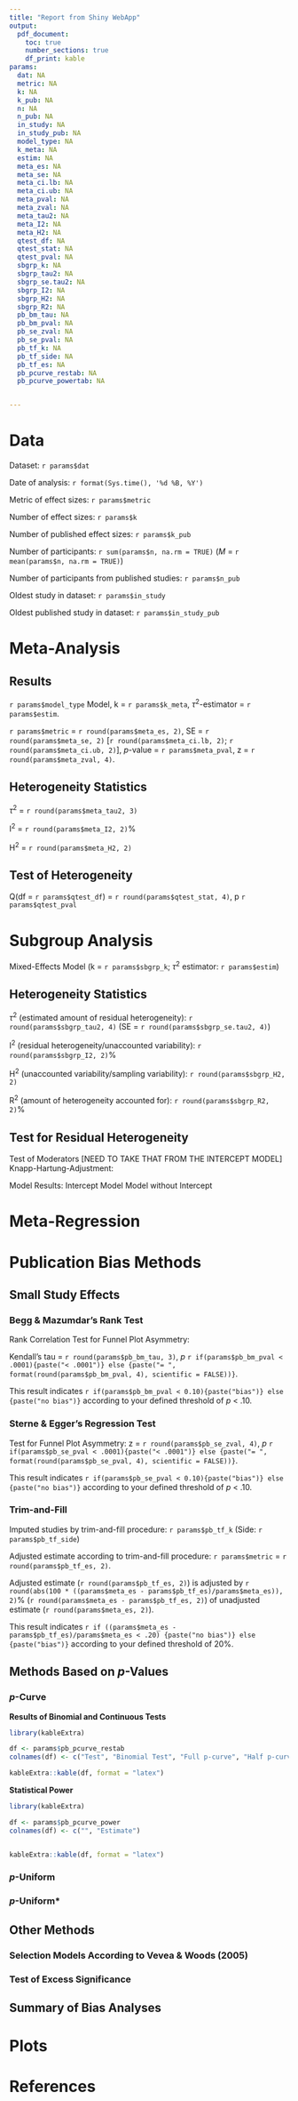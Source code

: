 ```yaml
---
title: "Report from Shiny WebApp"
output: 
  pdf_document:
    toc: true
    number_sections: true
    df_print: kable
params:
  dat: NA
  metric: NA
  k: NA
  k_pub: NA
  n: NA
  n_pub: NA
  in_study: NA
  in_study_pub: NA
  model_type: NA
  k_meta: NA
  estim: NA
  meta_es: NA
  meta_se: NA
  meta_ci.lb: NA
  meta_ci.ub: NA
  meta_pval: NA
  meta_zval: NA
  meta_tau2: NA
  meta_I2: NA
  meta_H2: NA
  qtest_df: NA
  qtest_stat: NA
  qtest_pval: NA
  sbgrp_k: NA
  sbgrp_tau2: NA
  sbgrp_se.tau2: NA
  sbgrp_I2: NA
  sbgrp_H2: NA
  sbgrp_R2: NA
  pb_bm_tau: NA
  pb_bm_pval: NA
  pb_se_zval: NA
  pb_se_pval: NA
  pb_tf_k: NA
  pb_tf_side: NA
  pb_tf_es: NA
  pb_pcurve_restab: NA
  pb_pcurve_powertab: NA


---
```


# Data

Dataset: `r params$dat`

Date of analysis: `r format(Sys.time(), '%d %B, %Y')`

Metric of effect sizes: `r params$metric`

Number of effect sizes: `r params$k`

Number of published effect sizes: `r params$k_pub`

Number of participants: `r sum(params$n, na.rm = TRUE)` (_M_ = `r mean(params$n, na.rm = TRUE)`)

Number of participants from published studies: `r params$n_pub`

Oldest study in dataset: `r params$in_study`

Oldest published study in dataset: `r params$in_study_pub`




# Meta-Analysis
## Results
`r params$model_type` Model, k = `r params$k_meta`, $\tau$^2^-estimator = `r params$estim`.

`r params$metric` = `r round(params$meta_es, 2)`, SE = `r round(params$meta_se, 2)` [`r round(params$meta_ci.lb, 2)`; `r round(params$meta_ci.ub, 2)`], _p_-value = `r params$meta_pval`, z = `r round(params$meta_zval, 4)`.

## Heterogeneity Statistics
$\tau$^2^ = `r round(params$meta_tau2, 3)`

I^2^ = `r round(params$meta_I2, 2)`%

H^2^ = `r round(params$meta_H2, 2)`

## Test of Heterogeneity 
Q(df = `r params$qtest_df`) = `r round(params$qtest_stat, 4)`, p `r params$qtest_pval`


# Subgroup Analysis

Mixed-Effects Model (k = `r params$sbgrp_k`; $\tau$^2^ estimator: `r params$estim`)

## Heterogeneity Statistics

$\tau$^2^ (estimated amount of residual heterogeneity): `r round(params$sbgrp_tau2, 4)` (SE = `r round(params$sbgrp_se.tau2, 4)`)

I^2^ (residual heterogeneity/unaccounted variability): `r round(params$sbgrp_I2, 2)`%

H^2^ (unaccounted variability/sampling variability): `r round(params$sbgrp_H2, 2)`

R^2^ (amount of heterogeneity accounted for): `r round(params$sbgrp_R2, 2)`%

## Test for Residual Heterogeneity



Test of Moderators [NEED TO TAKE THAT FROM THE INTERCEPT MODEL]
Knapp-Hartung-Adjustment: 

Model Results: 
Intercept Model
Model without Intercept


# Meta-Regression

# Publication Bias Methods

## Small Study Effects

### Begg & Mazumdar's Rank Test

Rank Correlation Test for Funnel Plot Asymmetry:

Kendall's tau = `r round(params$pb_bm_tau, 3)`, _p_ `r if(params$pb_bm_pval < .0001){paste("< .0001")} else {paste("= ", format(round(params$pb_bm_pval, 4), scientific = FALSE))}`.

This result indicates `r if(params$pb_bm_pval < 0.10){paste("bias")} else {paste("no bias")}` according to your defined threshold of _p_ < .10.

### Sterne & Egger's Regression Test

Test for Funnel Plot Asymmetry: 
z = `r round(params$pb_se_zval, 4)`, _p_ `r if(params$pb_se_pval < .0001){paste("< .0001")} else {paste("= ", format(round(params$pb_se_pval, 4), scientific = FALSE))}`.

This result indicates `r if(params$pb_se_pval < 0.10){paste("bias")} else {paste("no bias")}` according to your defined threshold of _p_ < .10.

### Trim-and-Fill

Imputed studies by trim-and-fill procedure: `r params$pb_tf_k` (Side: `r params$pb_tf_side`)

Adjusted estimate according to trim-and-fill procedure: `r params$metric` = `r round(params$pb_tf_es, 2)`.

Adjusted estimate (`r round(params$pb_tf_es, 2)`) is adjusted by `r round(abs(100 * ((params$meta_es - params$pb_tf_es)/params$meta_es)), 2)`% (`r round(params$meta_es - params$pb_tf_es, 2)`) of unadjusted estimate (`r round(params$meta_es, 2)`). 

This result indicates `r if ((params$meta_es - params$pb_tf_es)/params$meta_es < .20) {paste("no bias")} else {paste("bias")}` according to your defined threshold of 20%.

## Methods Based on _p_-Values

### _p_-Curve

**Results of Binomial and Continuous Tests**

```r
library(kableExtra)

df <- params$pb_pcurve_restab
colnames(df) <- c("Test", "Binomial Test", "Full p-curve", "Half p-curve")

kableExtra::kable(df, format = "latex")
```


**Statistical Power**

```r
library(kableExtra)

df <- params$pb_pcurve_power
colnames(df) <- c("", "Estimate")


kableExtra::kable(df, format = "latex")
```


### _p_-Uniform

### _p_-Uniform*

## Other Methods

### Selection Models According to Vevea & Woods (2005)

### Test of Excess Significance

## Summary of Bias Analyses

# Plots 

# References